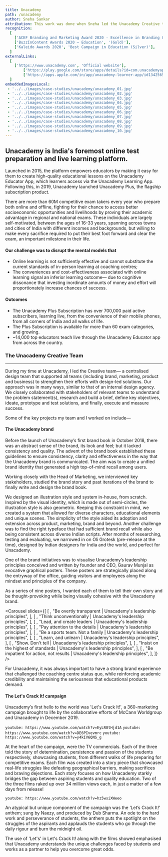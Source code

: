 ```yaml
---
title: Unacademy
path: /unacademy
author: Sneha Sankar
attribution: This work was done when Sneha led the Unacademy Creative team from its inception until December 2019.
recognition:
  [
    ['ACEF Branding and Marketing Award 2020 - Excellence in Branding & Marketing - Grand Prix', 'Marketing Campaign of the Year (Gold)'],
    ['BuzzInContent Awards 2020 — Education', '(Gold)'],
    ['Kaleido Awards 2020', 'Best Campaign in Education (Silver)'],
  ]
externalLinks:
  [
    ['https://www.unacademy.com', 'Official website'],
		['https://play.google.com/store/apps/details?id=com.unacademyapp', 'Download Android app'],
		['https://apps.apple.com/in/app/unacademy-learner-app/id1342565069', 'Download iOS app'],
  ]
embeddedImagesLocal:
 - '../../images/case-studies/unacademy/unacademy_01.jpg'
 - '../../images/case-studies/unacademy/unacademy_02.jpg'
 - '../../images/case-studies/unacademy/unacademy_03.jpg'
 - '../../images/case-studies/unacademy/unacademy_04.jpg'
 - '../../images/case-studies/unacademy/unacademy_05.jpg'
 - '../../images/case-studies/unacademy/unacademy_06.jpg'
 - '../../images/case-studies/unacademy/unacademy_07.jpg'
 - '../../images/case-studies/unacademy/unacademy_08.jpg'
 - '../../images/case-studies/unacademy/unacademy_09.jpg'
 - '../../images/case-studies/unacademy/unacademy_10.jpg'
---
```


## Unacademy is India's foremost online test preparation and live learning platform.

Launched in 2015, the platform empowers educators by making it easy for them to create high-quality educational lessons on the Unacademy Educator App, which learners access via the Unacademy Learning App. Following this, in 2019, Unacademy launched Unacademy Plus, the flagship subscription product.

There are more than 60M competitive exam takers every year who prepare both online and offline, fighting for their chance to access better socioeconomic opportunities and livelihoods by proving their academic advantage in regional and national exams. These individuals are largely self-motivated, between the ages of 16-33 years, spanning across towns and cities of India with different incomes and backgrounds, but willing to make every sacrifice required to put their best foot forward and clear the exam, an important milestone in their life.

#### Our challenge was to disrupt the mental models that

- Online learning is not sufficiently effective and cannot substitute the current standards of in-person learning at coaching centres;
- The conveniences and cost-effectiveness associated with online learning signal an inferior learning outcome— due to cognitive dissonance that investing inordinate amounts of money and effort will proportionately increase chances of success.

#### Outcomes

- The Unacademy Plus Subscription has over 700,000 paid active subscribers, learning live, from the convenience of their mobile phones, from all corners of India and all walks of life.
- The Plus Subscription is available for more than 60 exam categories, and growing.
- ~14,000 top educators teach live through the Unacademy Educator app from across the country.

### The Unacademy Creative Team

---

During my time at Unacademy, I led the Creative team— a centralised design team that supported all teams (including brand, marketing, product and business) to strengthen their efforts with design-led solutions. Our approach was in many ways, similar to that of an internal design agency. We closely collaborated with stakeholders of relevant teams to understand the problem statement(s), research and build a brief, define key objectives, ideate, prototype and test solutions, and finally, execute and measure success.

Some of the key projects my team and I worked on include—

#### The Unacademy brand

Before the launch of Unacademy’s first brand book in October 2018, there was an abstract sense of the brand, its look and feel; but it lacked consistency and quality. The advent of the brand book established these guidelines to ensure consistency, clarity and effectiveness in the way that the Unacademy brand is communicated. The aim was to create a unified brand identity that generated a high top-of-mind recall among users.

<GatsbyImage
  image={getImage(props.localImages[0])}
  alt="The Unacademy brand book"
/>

Working closely with the Head of Marketing, we interviewed key stakeholders, studied the brand story and past iterations of the brand to finally write and design the brand book.

We designed an illustration style and system in-house, from scratch. Inspired by the visual identity, which is made out of semi-circles, the illustration style is also geometric. Keeping this constraint in mind, we created a system that allowed for diverse characters, educational elements and unique scenes. The simplicity of the style aided its adoption and extension across product, marketing, brand and beyond. Another challenge was to find the right typeface that had sufficient brand recall while also being consistent across diverse Indian scripts. After months of researching, testing and evaluating, we narrowed in on Oli Grotesk (pre-release at the time), designed by Indian designers for India and the world, and perfect for Unacademy.

One of the brand initiatives was to visualise Unacademy’s leadership principles conceived and written by founder and CEO, Gaurav Munjal as evocative graphical posters. These posters are strategically placed along the entryway of the office, guiding visitors and employees along the mindset and principles of the company.

As a series of nine posters, I wanted each of them to tell their own story and be thought-provoking while being visually cohesive with the Unacademy brand.

<Carousel
  slides={[
    [
      <GatsbyImage alt="Test" image={getImage(props.localImages[1])} />,
      "Be overtly transparent | Unacademy's leadership principles",
    ],
    [
      <GatsbyImage alt="Test" image={getImage(props.localImages[2])} />,
      "Think unconventionally | Unacademy's leadership principles",
    ],
    [
      <GatsbyImage alt="Test" image={getImage(props.localImages[3])} />,
      "Lead, and create leaders | Unacademy's leadership principles",
    ],
    [
      <GatsbyImage alt="Test" image={getImage(props.localImages[4])} />,
      "Pay attention to the details | Unacademy's leadership principles",
    ],
    [
      <GatsbyImage alt="Test" image={getImage(props.localImages[5])} />,
      "Be a sports team. Not a family | Unacademy's leadership principles",
    ],
    [
      <GatsbyImage alt="Test" image={getImage(props.localImages[6])} />,
      "Learn, and unlearn | Unacademy's leadership principles",
    ],
    [
      <GatsbyImage alt="Test" image={getImage(props.localImages[7])} />,
      "Show. Don't tell | Unacademy's leadership principles",
    ],
    [
      <GatsbyImage alt="Test" image={getImage(props.localImages[8])} />,
      "Insist on the highest of standards | Unacademy's leadership principles",
    ],
    [
      <GatsbyImage alt="Test" image={getImage(props.localImages[9])} />,
      "Be impatient for action, not results | Unacademy's leadership principles",
    ],
  ]}
/>

For Unacademy, it was always important to have a strong brand experience that challenged the coaching centre status quo, while reinforcing academic credibility and maintaining the seriousness that educational products demand.

#### The Let's Crack It! campaign

Unacademy’s first hello to the world was 'Let's Crack It!', a 360-marketing campaign brought to life by the collaborative efforts of McCann Worldgroup and Unacademy in December 2019.

`youtube: https://www.youtube.com/watch?v=EyLR8tHjd1A`
`youtube: https://www.youtube.com/watch?v=DE6PIvevmrc`
`youtube: https://www.youtube.com/watch?v=y4kIV6QNS_g`

At the heart of the campaign, were the TV commercials. Each of the three told the story of determination, persistence and passion of the students respectively, showcasing students, from different walks of life preparing for competitive exams. Each film was created into a story piece that showcased real-life struggles like defeating geographical barriers, making sacrifices and braving dejections. Each story focuses on how Unacademy starkly bridges the gap between aspiring students and quality education. Two of the three films raked up over 34 million views each, in just a matter of a few days from release!

`youtube: https://www.youtube.com/watch?v=hz5wsiXWeeo`

An atypical but unique component of the campaign was the ‘Let’s Crack It!’ anthem; sung by Naezy, and produced by Dub Sharma. An ode to the hard work and perseverance of students, the anthem puts the spotlight on the struggles of the aspirants and applauds the students who go through the daily rigour and burn the midnight oil.

The use of 'Let's' in Let's Crack It! along with the films showed emphasised that Unacademy understands the unique challenges faced by students and works as a partner to help you overcome great odds.

